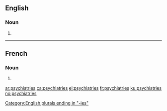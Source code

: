 ==English==

===Noun===
{{head|en|noun plural form}}

# {{plural of|psychiatry|lang=en}}

[[Category:English plurals ending in "-ies"]]

----

==French==

===Noun===
{{head|fr|noun plural form|g=f}}

# {{plural of|psychiatrie|lang=fr}}

[[ar:psychiatries]]
[[ca:psychiatries]]
[[el:psychiatries]]
[[fr:psychiatries]]
[[ku:psychiatries]]
[[no:psychiatries]]
